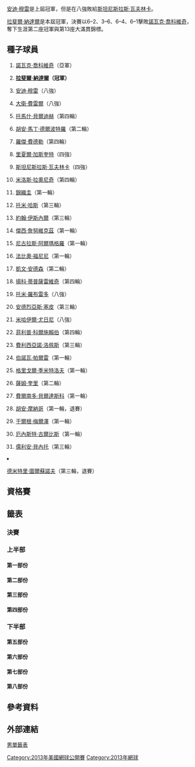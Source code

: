{{GrandSlamEvents|2013|美國網球公開賽|
| defchamp = {{flagicon|GBR}} [[安迪·穆雷|安迪·穆雷]]
| champ = {{flagicon|ESP}} [[拉斐爾·納達爾|拉斐爾·納達爾]]
| runner = {{flagicon|SRB}} [[諾瓦克·喬科維奇|諾瓦克·喬科維奇]]
| score = 6–2、3–6、6–4、6–1
| before_name = 美國網球公開賽男子單打比賽
| after_name  = 美國網球公開賽男子單打比賽
}}

{{main|2013年美國網球公開賽}}

[[安迪·穆雷|安迪·穆雷]]是上屆冠軍，但是在八強敗給[[斯坦尼斯拉斯·瓦夫林卡|斯坦尼斯拉斯·瓦夫林卡]]。

[[拉斐爾·納達爾|拉斐爾·納達爾]]是本屆冠軍，決賽以6–2、3–6、6–4、6–1擊敗[[諾瓦克·喬科維奇|諾瓦克·喬科維奇]]，奪下生涯第二座冠軍與第13座大滿貫錦標。

==種子球員==
{{col-begin}}
{{col-2}}
#{{flagicon|SRB}} [[諾瓦克·喬科維奇|諾瓦克·喬科維奇]]（亞軍）
#{{flagicon|ESP}} '''[[拉斐爾·納達爾|拉斐爾·納達爾]]（冠軍）'''
#{{flagicon|GBR}} [[安迪·穆雷|安迪·穆雷]]（八強）
#{{flagicon|ESP}} [[大衛·費雷爾|大衛·費雷爾]]（八強）
#{{flagicon|CZE}} [[托馬什·貝爾迪赫|托馬什·貝爾迪赫]]（第四輪）
#{{flagicon|ARG}} [[胡安·馬丁·德爾波特羅|胡安·馬丁·德爾波特羅]]（第二輪）
#{{flagicon|SUI}} [[羅傑·費德勒|羅傑·費德勒]]（第四輪）
#{{flagicon|FRA}} [[里夏爾·加斯奎特|里夏爾·加斯奎特]]（四強）
#{{flagicon|SUI}}  [[斯坦尼斯拉斯·瓦夫林卡|斯坦尼斯拉斯·瓦夫林卡]]（四強）
#{{flagicon|CAN}} [[米洛斯·拉奧尼奇|米洛斯·拉奧尼奇]]（第四輪）
#{{flagicon|JPN}} [[錦織圭|錦織圭]]（第一輪）
#{{flagicon|GER}} [[托米·哈斯|托米·哈斯]]（第三輪）
#{{flagicon|USA}} [[約翰·伊斯內爾|約翰·伊斯內爾]]（第三輪）
#{{flagicon|POL}} [[傑西·詹努維克茲|傑西·詹努維克茲]]（第一輪）
#{{flagicon|ESP}} [[尼古拉斯·阿爾瑪格羅|尼古拉斯·阿爾瑪格羅]]（第一輪）
#{{flagicon|ITA}} [[法比奧·福尼尼|法比奧·福尼尼]]（第一輪）
{{col-2}}
<ol start="17">
<li>{{flagicon|RSA}} [[凱文·安德森_(網球運動員)|凱文·安德森]]（第二輪）
<li>{{flagicon|SRB}} [[揚科·蒂普薩雷維奇|揚科·蒂普薩雷維奇]]（第四輪）
<li>{{flagicon|ESP}} [[托米·羅布雷多|托米·羅布雷多]]（八強）
<li>{{flagicon|ITA}} [[安德烈亞斯·塞皮|安德烈亞斯·塞皮]]（第三輪）
<li>{{flagicon|RUS}} [[米哈伊爾·尤日尼|米哈伊爾·尤日尼]]（八強）
<li>{{flagicon|GER}} [[菲利普·科爾施賴伯|菲利普·科爾施賴伯]]（第四輪）
<li>{{flagicon|ESP}} [[費利西亞諾·洛佩斯|費利西亞諾·洛佩斯]]（第三輪）
<li>{{flagicon|FRA}} [[伯諾瓦·帕爾雷|伯諾瓦·帕爾雷]]（第一輪）
<li>{{flagicon|BUL}} [[格里戈爾·季米特洛夫|格里戈爾·季米特洛夫]]（第一輪）
<li>{{flagicon|USA}} [[薩姆·奎里|薩姆·奎里]]（第二輪）
<li>{{flagicon|ESP}} [[費爾南多·貝爾達斯科|費爾南多·貝爾達斯科]]（第一輪）
<li>{{flagicon|ARG}} [[胡安·摩納哥|胡安·摩納哥]]（第一輪，退賽）
<li>{{flagicon|AUT}} [[于爾根·梅爾澤|于爾根·梅爾澤]]（第一輪）
<li>{{flagicon|LAT}} [[厄內斯特·古爾比斯|厄內斯特·古爾比斯]]（第一輪）
<li>{{flagicon|FRA}} [[儒利安·貝內托|儒利安·貝內托]]（第三輪）
<li>{{flagicon|RUS}} [[德米特里·圖爾蘇諾夫|德米特里·圖爾蘇諾夫]]（第三輪，退賽）
{{col-end}}

==資格賽==
{{Main|2013年美國網球公開賽男子單打資格賽}}

==籤表==
{{Draw key}}

===決賽===
{{8TeamBracket-Tennis5
| RD1=八強
| RD2=四強
| RD3=決賽
| team-width=175
| RD1-seed1=1
| RD1-team1='''{{flagicon|SRB}} [[諾瓦克·喬科維奇|諾瓦克·喬科維奇]]
| RD1-score1-1='''6
| RD1-score1-2='''6
| RD1-score1-3=3
| RD1-score1-4='''6
| RD1-score1-5=
| RD1-seed2=21
| RD1-team2={{flagicon|RUS}} [[米哈伊爾·尤日尼|米哈伊爾·尤日尼]]
| RD1-score2-1=3
| RD1-score2-2=2
| RD1-score2-3='''6
| RD1-score2-4=0
| RD1-score2-5=

| RD1-seed3=3
| RD1-team3={{flagicon|GBR}} [[安迪·穆雷|安迪·穆雷]]
| RD1-score3-1=4
| RD1-score3-2=3
| RD1-score3-3=2
| RD1-score3-4=
| RD1-score3-5=
| RD1-seed4=9
| RD1-team4={{flagicon|SUI}} '''[[斯坦尼斯拉斯·瓦夫林卡|斯坦尼斯拉斯·瓦夫林卡]]
| RD1-score4-1='''6
| RD1-score4-2='''6
| RD1-score4-3='''6
| RD1-score4-4=
| RD1-score4-5=

| RD1-seed5=8
| RD1-team5='''{{flagicon|FRA}} [[里夏爾·加斯奎特|里夏爾·加斯奎特]]
| RD1-score5-1='''6
| RD1-score5-2='''6
| RD1-score5-3=4
| RD1-score5-4=2
| RD1-score5-5='''6
| RD1-seed6=4
| RD1-team6={{flagicon|ESP}} [[大衛·費雷爾|大衛·費雷爾]]
| RD1-score6-1=3
| RD1-score6-2=1
| RD1-score6-3='''6
| RD1-score6-4='''6
| RD1-score6-5=3

| RD1-seed7=19
| RD1-team7={{flagicon|ESP}} [[托米·羅布雷多|托米·羅布雷多]]
| RD1-score7-1=0
| RD1-score7-2=2
| RD1-score7-3=2
| RD1-score7-4=
| RD1-score7-5=
| RD1-seed8=2
| RD1-team8={{flagicon|ESP}} '''[[拉斐爾·納達爾|拉斐爾·納達爾]]'''
| RD1-score8-1='''6
| RD1-score8-2='''6
| RD1-score8-3='''6
| RD1-score8-4=
| RD1-score8-5=

| RD2-seed1=1
| RD2-team1={{flagicon|SRB}} '''[[諾瓦克·喬科維奇|諾瓦克·喬科維奇]]'''
| RD2-score1-1=2
| RD2-score1-2='''7<sup>7</sup>
| RD2-score1-3=3
| RD2-score1-4='''6
| RD2-score1-5='''6
| RD2-seed2=9
| RD2-team2={{flagicon|SUI}} [[斯坦尼斯拉斯·瓦夫林卡|斯坦尼斯拉斯·瓦夫林卡]]
| RD2-score2-1='''6
| RD2-score2-2=6<sup>4</sup>
| RD2-score2-3='''6
| RD2-score2-4=3
| RD2-score2-5=4

| RD2-seed3=8
| RD2-team3={{flagicon|FRA}} [[里夏爾·加斯奎特|里夏爾·加斯奎特]]
| RD2-score3-1=4
| RD2-score3-2=6<sup>1</sup>
| RD2-score3-3=2
| RD2-score3-4=
| RD2-score3-5=
| RD2-seed4=2
| RD2-team4={{flagicon|ESP}} '''[[拉斐爾·納達爾|拉斐爾·納達爾]]
| RD2-score4-1='''6
| RD2-score4-2='''7<sup>7</sup>
| RD2-score4-3='''6
| RD2-score4-4=
| RD2-score4-5=

| RD3-seed1=1
| RD3-team1={{flagicon|SRB}} [[諾瓦克·喬科維奇|諾瓦克·喬科維奇]]
| RD3-score1-1=2
| RD3-score1-2='''6'''
| RD3-score1-3=4
| RD3-score1-4=1
| RD3-score1-5=
| RD3-seed2=2
| RD3-team2={{flagicon|ESP}} '''[[拉斐爾·納達爾|拉斐爾·納達爾]]
| RD3-score2-1='''6
| RD3-score2-2=3
| RD3-score2-3='''6
| RD3-score2-4='''6
| RD3-score2-5=
}}

===上半部===
====第一部份====
{{16TeamBracket-Compact-Tennis5
| RD1=第一輪
| RD2=第二輪
| RD3=第三輪
| RD4=第四輪

| RD1-seed01=1
| RD1-team01={{flagicon|SRB}} '''[[諾瓦克·喬科維奇|喬科維奇]]
| RD1-score01-1='''6
| RD1-score01-2='''6
| RD1-score01-3='''6
| RD1-score01-4=
| RD1-score01-5=
| RD1-seed02=
| RD1-team02={{flagicon|LTU}} [[里查達斯·貝蘭基斯|貝蘭基斯]]
| RD1-score02-1=1
| RD1-score02-2=2
| RD1-score02-3=2
| RD1-score02-4=
| RD1-score02-5=

| RD1-seed03=
| RD1-team03='''{{flagicon|GER}} [[班傑明·貝克爾|貝克爾]]
| RD1-score03-1='''6
| RD1-score03-2=3
| RD1-score03-3='''6
| RD1-score03-4='''6
| RD1-score03-5=
| RD1-seed04=
| RD1-team04={{flagicon|CZE}} [[盧卡斯·拉索爾|拉索爾]]
| RD1-score04-1=3
| RD1-score04-2='''6
| RD1-score04-3=3
| RD1-score04-4=4
| RD1-score04-5=

| RD1-seed05=
| RD1-team05={{flagicon|POL}} [[盧卡斯·古博特|古博特]]
| RD1-score05-1=5
| RD1-score05-2=5
| RD1-score05-3=2
| RD1-score05-4=
| RD1-score05-5=
| RD1-seed06=
| RD1-team06='''{{flagicon|FIN}} [[亞爾科·涅米寧|涅米寧]]
| RD1-score06-1='''7
| RD1-score06-2='''7
| RD1-score06-3='''6
| RD1-score06-4=
| RD1-score06-5=

| RD1-seed07=
| RD1-team07='''{{flagicon|POR}} [[喬奧·索薩|索薩]]
| RD1-score07-1=3
| RD1-score07-2='''6
| RD1-score07-3='''6
| RD1-score07-4=5
| RD1-score07-5='''6
| RD1-seed08=25
| RD1-team08={{flagicon|BUL}} [[格里戈爾·季米特洛夫|季米特洛夫]]
| RD1-score08-1='''6
| RD1-score08-2=3
| RD1-score08-3=4
| RD1-score08-4='''7
| RD1-score08-5=2

| RD1-seed09=24
| RD1-team09={{flagicon|FRA}} [[伯諾瓦·帕爾雷|帕爾雷]]
| RD1-score09-1=5
| RD1-score09-2='''6
| RD1-score09-3=4
| RD1-score09-4='''7
| RD1-score09-5=6<sup>5</sup>
| RD1-seed10=
| RD1-team10='''{{nowrap|{{flagicon|RUS}} [[亞力克斯·博格莫洛夫|博格莫洛夫]]}}
| RD1-score10-1='''7
| RD1-score10-2=2
| RD1-score10-3='''6
| RD1-score10-4=5
| RD1-score10-5='''7<sup>7</sup>

| RD1-seed11=WC
| RD1-team11='''{{flagicon|USA}} [[提姆·斯姆澤克|斯姆澤克]]
| RD1-score11-1=3
| RD1-score11-2='''6
| RD1-score11-3='''6
| RD1-score11-4='''6
| RD1-score11-5=
| RD1-seed12=WC
| RD1-team12={{flagicon|AUS}} [[詹姆斯·達克沃斯_(網球運動員)|達克沃斯]]
| RD1-score12-1='''6
| RD1-score12-2=2
| RD1-score12-3=4
| RD1-score12-4=1
| RD1-score12-5=

| RD1-seed13=PR
| RD1-team13={{flagicon|EST}} [[于爾根·佐普|佐普]]
| RD1-score13-1=1
| RD1-score13-2='''6
| RD1-score13-3='''6
| RD1-score13-4=3
| RD1-score13-5=4
| RD1-seed14=
| RD1-team14='''{{flagicon|ESP}} [[馬塞爾·格拉諾勒斯|格拉諾勒斯]]
| RD1-score14-1='''6
| RD1-score14-2=3
| RD1-score14-3=1
| RD1-score14-4='''6
| RD1-score14-5='''6

| RD1-seed15=
| RD1-team15='''{{flagicon|USA}} [[拉傑夫·拉姆|拉姆]]
| RD1-score15-1='''6
| RD1-score15-2='''6
| RD1-score15-3='''6
| RD1-score15-4=
| RD1-score15-5=
| RD1-seed16=16
| RD1-team16={{flagicon|ITA}} [[法比奧·福尼尼|福尼尼]]
| RD1-score16-1=1
| RD1-score16-2=2
| RD1-score16-3=2
| RD1-score16-4=
| RD1-score16-5=

| RD2-seed01=1
| RD2-team01='''{{flagicon|SRB}} [[諾瓦克·喬科維奇|喬科維奇]]
| RD2-score01-1='''7<sup>7</sup>
| RD2-score01-2='''6
| RD2-score01-3='''6
| RD2-score01-4=
| RD2-score01-5=
| RD2-seed02=
| RD2-team02={{flagicon|GER}} [[班傑明·貝克爾|貝克爾]]
| RD2-score02-1=6<sup>2</sup>
| RD2-score02-2=2
| RD2-score02-3=2
| RD2-score02-4=
| RD2-score02-5=

| RD2-seed03=
| RD2-team03={{flagicon|FIN}} [[亞爾科·涅米寧|涅米寧]]
| RD2-score03-1='''6
| RD2-score03-2=3
| RD2-score03-3='''6
| RD2-score03-4=3
| RD2-score03-5=4
| RD2-seed04=
| RD2-team04='''{{flagicon|POR}} [[喬奧·索薩|索薩]]
| RD2-score04-1=1
| RD2-score04-2='''6
| RD2-score04-3=3
| RD2-score04-4='''6
| RD2-score04-5='''6

| RD2-seed05=
| RD2-team05={{nowrap|{{flagicon|RUS}} [[亞力克斯·博格莫洛夫|博格莫洛夫]]}}
| RD2-score05-1='''6
| RD2-score05-2=6<sup>6</sup>
| RD2-score05-3='''6
| RD2-score05-4=4
| RD2-score05-5=4
| RD2-seed06=WC
| RD2-team06={{flagicon|USA}} '''[[提姆·斯姆澤克|斯姆澤克]]
| RD2-score06-1=3
| RD2-score06-2='''7<sup>8</sup>
| RD2-score06-3=2
| RD2-score06-4='''6
| RD2-score06-5='''6

| RD2-seed07=
| RD2-team07='''{{flagicon|ESP}} [[馬塞爾·格拉諾勒斯|格拉諾勒斯]]
| RD2-score07-1=3
| RD2-score07-2=4
| RD2-score07-3='''6
| RD2-score07-4='''6
| RD2-score07-5='''7
| RD2-seed08=
| RD2-team08={{flagicon|USA}} [[拉傑夫·拉姆|拉姆]]
| RD2-score08-1='''6
| RD2-score08-2='''6
| RD2-score08-3=2
| RD2-score08-4=3
| RD2-score08-5=5

| RD3-seed01=1
| RD3-team01='''{{flagicon|SRB}} [[諾瓦克·喬科維奇|喬科維奇]]
| RD3-score01-1='''6
| RD3-score01-2='''6
| RD3-score01-3='''6
| RD3-score01-4=
| RD3-score01-5=
| RD3-seed02=
| RD3-team02={{flagicon|POR}} [[喬奧·索薩|索薩]]
| RD3-score02-1=0
| RD3-score02-2=2
| RD3-score02-3=2
| RD3-score02-4=
| RD3-score02-5=

| RD3-seed03=WC
| RD3-team03={{flagicon|USA}} [[提姆·斯姆澤克|斯姆澤克]]
| RD3-score03-1=4
| RD3-score03-2='''6
| RD3-score03-3='''6
| RD3-score03-4=3
| RD3-score03-5=5
| RD3-seed04=
| RD3-team04='''{{flagicon|ESP}} [[馬塞爾·格拉諾勒斯|格拉諾勒斯]]
| RD3-score04-1='''6
| RD3-score04-2=4
| RD3-score04-3=0
| RD3-score04-4='''6
| RD3-score04-5='''7

| RD4-seed01=1
| RD4-team01='''{{flagicon|SRB}} [[諾瓦克·喬科維奇|喬科維奇]]
| RD4-score01-1='''6
| RD4-score01-2='''6
| RD4-score01-3='''6
| RD4-score01-4=
| RD4-score01-5=
| RD4-seed02=
| RD4-team02={{flagicon|ESP}} [[馬塞爾·格拉諾勒斯|格拉諾勒斯]]
| RD4-score02-1=3
| RD4-score02-2=0
| RD4-score02-3=0
| RD4-score02-4=
| RD4-score02-5=
}}

====第二部份====
{{16TeamBracket-Compact-Tennis5
| RD1=第一輪
| RD2=第二輪
| RD3=第三輪
| RD4=第四輪

| RD1-seed01=12
| RD1-team01='''{{flagicon|GER}} [[托米·哈斯|哈斯]]
| RD1-score01-1='''6
| RD1-score01-2='''6
| RD1-score01-3='''6
| RD1-score01-4=
| RD1-score01-5=
| RD1-seed02=
| RD1-team02={{flagicon|FRA}} [[保羅-亨利·馬蒂厄|馬蒂厄]]
| RD1-score02-1=4
| RD1-score02-2=4
| RD1-score02-3=1
| RD1-score02-4=
| RD1-score02-5=

| RD1-seed03=
| RD1-team03='''{{flagicon|TPE}} [[盧彥勳|盧]]
| RD1-score03-1='''6
| RD1-score03-2='''7<sup>7</sup>
| RD1-score03-3='''6
| RD1-score03-4=
| RD1-score03-5=
| RD1-seed04=
| RD1-team04={{nowrap|{{flagicon|ESP}} [[丹尼爾·吉梅諾-特拉維爾|吉梅諾-特拉維爾]]}}
| RD1-score04-1=4
| RD1-score04-2=6<sup>5</sup>
| RD1-score04-3=3
| RD1-score04-4=
| RD1-score04-5=

| RD1-seed05=
| RD1-team05={{flagicon|BEL}} [[大衛·高芬|高芬]]
| RD1-score05-1=2
| RD1-score05-2=4
| RD1-score05-3=4
| RD1-score05-4=
| RD1-score05-5=
| RD1-seed06=
| RD1-team06='''{{flagicon|UKR}} [[亞歷山大·多爾戈波洛夫|多爾戈波洛夫]]
| RD1-score06-1='''6
| RD1-score06-2='''6
| RD1-score06-3='''6
| RD1-score06-4=
| RD1-score06-5=

| RD1-seed07=
| RD1-team07={{flagicon|FRA}} [[尼古拉·馬俞|馬俞]]
| RD1-score07-1=4
| RD1-score07-2=4
| RD1-score07-3=6<sup>4</sup>
| RD1-score07-4=
| RD1-score07-5=
| RD1-seed08=21
| RD1-team08='''{{flagicon|RUS}} [[米哈伊爾·尤日尼|尤日尼]]
| RD1-score08-1='''6
| RD1-score08-2='''6
| RD1-score08-3='''7<sup>7</sup>
| RD1-score08-4=
| RD1-score08-5=

| RD1-seed09=29
| RD1-team09={{flagicon|AUT}} [[于爾根·梅爾澤|梅爾澤]]
| RD1-score09-1=5
| RD1-score09-2=3
| RD1-score09-3=6<sup>3</sup>
| RD1-score09-4=
| RD1-score09-5=
| RD1-seed10=
| RD1-team10={{flagicon|RUS}} '''[[伊夫尼·多斯科伊|多斯科伊]]
| RD1-score10-1='''7
| RD1-score10-2='''6
| RD1-score10-3='''7<sup>7</sup>
| RD1-score10-4=
| RD1-score10-5=

| RD1-seed11=
| RD1-team11={{flagicon|NED}} [[伊格爾·西里寧|西里寧]]
| RD1-score11-1=6<sup>7</sup>
| RD1-score11-2='''6
| RD1-score11-3=4
| RD1-score11-4=1
| RD1-score11-5=
| RD1-seed12=Q
| RD1-team12={{flagicon|GER}} '''[[彼得·高若尼茲克|高若尼茲克]]
| RD1-score12-1='''7<sup>9</sup>
| RD1-score12-2=2
| RD1-score12-3='''6
| RD1-score12-4='''6
| RD1-score12-5=

| RD1-seed13=
| RD1-team13='''{{flagicon|AUS}} [[萊頓·休伊特|休伊特]]
| RD1-score13-1='''6
| RD1-score13-2=4
| RD1-score13-3='''6
| RD1-score13-4='''6
| RD1-score13-5=
| RD1-seed14=WC
| RD1-team14={{flagicon|USA}} [[布萊恩·巴克爾_(網球運動員)|巴克爾]]
| RD1-score14-1=3
| RD1-score14-2='''6
| RD1-score14-3=3
| RD1-score14-4=4
| RD1-score14-5=

| RD1-seed15=
| RD1-team15={{flagicon|ESP}} [[吉列爾莫·加西亞·洛佩斯|加西亞·洛佩斯]]
| RD1-score15-1=3
| RD1-score15-2='''7<sup>7</sup>
| RD1-score15-3=4
| RD1-score15-4=6<sup>7</sup>
| RD1-score15-5=
| RD1-seed16=6
| RD1-team16={{flagicon|ARG}} '''[[胡安·馬丁·德爾波特羅|德爾波特羅]]
| RD1-score16-1='''6
| RD1-score16-2=6<sup>5</sup>
| RD1-score16-3='''6
| RD1-score16-4='''7<sup>9</sup>
| RD1-score16-5=

| RD2-seed01=12
| RD2-team01='''{{flagicon|GER}} [[托米·哈斯|哈斯]]
| RD2-score01-1='''6
| RD2-score01-2='''6
| RD2-score01-3='''7<sup>7</sup>
| RD2-score01-4=
| RD2-score01-5=
| RD2-seed02=
| RD2-team02={{flagicon|TPE}} [[盧彥勳|盧]]
| RD2-score02-1=3
| RD2-score02-2=4
| RD2-score02-3=6<sup>3</sup>
| RD2-score02-4=
| RD2-score02-5=

| RD2-seed03=
| RD2-team03={{flagicon|UKR}} [[亞歷山大·多爾戈波洛夫|多爾戈波洛夫]]
| RD2-score03-1=5
| RD2-score03-2=1
| RD2-score03-3=3
| RD2-score03-4=
| RD2-score03-5=
| RD2-seed04=21
| RD2-team04='''{{flagicon|RUS}} [[米哈伊爾·尤日尼|尤日尼]]
| RD2-score04-1='''7
| RD2-score04-2='''6
| RD2-score04-3='''6
| RD2-score04-4=
| RD2-score04-5=

| RD2-seed05=
| RD2-team05='''{{flagicon|RUS}} [[伊夫尼·多斯科伊|多斯科伊]]
| RD2-score05-1='''6
| RD2-score05-2='''6
| RD2-score05-3=3
| RD2-score05-4=4
| RD2-score05-5='''6
| RD2-seed06=Q
| RD2-team06={{flagicon|GER}} [[彼得·高若尼茲克|高若尼茲克]]
| RD2-score06-1=3
| RD2-score06-2=4
| RD2-score06-3='''6
| RD2-score06-4='''6
| RD2-score06-5=3

| RD2-seed07=
| RD2-team07='''{{flagicon|AUS}} [[萊頓·休伊特|休伊特]]
| RD2-score07-1='''6
| RD2-score07-2=5
| RD2-score07-3=3
| RD2-score07-4='''7<sup>7</sup>
| RD2-score07-5='''6
| RD2-seed08=6
| RD2-team08={{flagicon|ARG}} [[胡安·馬丁·德爾波特羅|德爾波特羅]]
| RD2-score08-1=4
| RD2-score08-2='''7
| RD2-score08-3='''6
| RD2-score08-4=6<sup>2</sup>
| RD2-score08-5=1

| RD3-seed01=12
| RD3-team01={{flagicon|GER}} [[托米·哈斯|哈斯]]
| RD3-score01-1=3
| RD3-score01-2=2
| RD3-score01-3='''6
| RD3-score01-4=3
| RD3-score01-5=
| RD3-seed02=21
| RD3-team02='''{{flagicon|RUS}} [[米哈伊爾·尤日尼|尤日尼]]
| RD3-score02-1='''6
| RD3-score02-2='''6
| RD3-score02-3=2
| RD3-score02-4='''6
| RD3-score02-5=

| RD3-seed03=
| RD3-team03={{flagicon|RUS}} [[伊夫尼·多斯科伊|多斯科伊]]
| RD3-score03-1=3
| RD3-score03-2=6<sup>5</sup>
| RD3-score03-3='''6
| RD3-score03-4=1
| RD3-score03-5=
| RD3-seed04=
| RD3-team04='''{{flagicon|AUS}} [[萊頓·休伊特|休伊特]]
| RD3-score04-1='''6
| RD3-score04-2='''7<sup>7</sup>
| RD3-score04-3=3
| RD3-score04-4='''6
| RD3-score04-5=

| RD4-seed01=21
| RD4-team01='''{{flagicon|RUS}} [[米哈伊爾·尤日尼|尤日尼]]
| RD4-score01-1='''6
| RD4-score01-2=3
| RD4-score01-3=6<sup>3</sup>
| RD4-score01-4='''6
| RD4-score01-5='''7
| RD4-seed02=
| RD4-team02={{flagicon|AUS}} [[萊頓·休伊特|休伊特]]
| RD4-score02-1=3
| RD4-score02-2='''6
| RD4-score02-3='''7<sup>7</sup>
| RD4-score02-4=4
| RD4-score02-5=5
}}

====第三部份====
{{16TeamBracket-Compact-Tennis5
| RD1=第一輪
| RD2=第二輪
| RD3=第三輪
| RD4=第四輪

| RD1-seed01=3
| RD1-team01='''{{flagicon|GBR}} [[安迪·穆雷|穆雷]]
| RD1-score01-1='''6
| RD1-score01-2='''6
| RD1-score01-3='''6
| RD1-score01-4=
| RD1-score01-5=
| RD1-seed02=
| RD1-team02={{flagicon|FRA}} [[米卡埃爾·洛德拉|洛德拉]]
| RD1-score02-1=2
| RD1-score02-2=4
| RD1-score02-3=3
| RD1-score02-4=
| RD1-score02-5=

| RD1-seed03=
| RD1-team03={{flagicon|ROM}} [[維克托·哈內斯庫|哈內斯庫]]
| RD1-score03-1=6<sup>4</sup>
| RD1-score03-2=4
| RD1-score03-3='''6
| RD1-score03-4=6<sup>4</sup>
| RD1-score03-5=
| RD1-seed04=
| RD1-team04='''{{flagicon|ARG}} [[萊昂納多·梅耶爾|梅耶爾]]
| RD1-score04-1='''7<sup>7</sup>
| RD1-score04-2='''6
| RD1-score04-3=3
| RD1-score04-4='''7<sup>7</sup>
| RD1-score04-5=

| RD1-seed05=Q
| RD1-team05='''{{flagicon|USA}} [[唐納德·揚_(網球運動員)|揚]]
| RD1-score05-1='''6
| RD1-score05-2='''6
| RD1-score05-3='''6
| RD1-score05-4=
| RD1-score05-5=
| RD1-seed06=
| RD1-team06={{flagicon|SVK}} [[馬丁·卡利扎|卡利扎]]
| RD1-score06-1=1
| RD1-score06-2=0
| RD1-score06-3=1
| RD1-score06-4=
| RD1-score06-5=

| RD1-seed07=
| RD1-team07='''{{flagicon|GER}} [[弗洛里安·邁爾|邁爾]]
| RD1-score07-1='''6
| RD1-score07-2='''6
| RD1-score07-3=3
| RD1-score07-4=
| RD1-score07-5=
| RD1-seed08=28
| RD1-team08={{flagicon|ARG}} [[胡安·摩納哥|摩納哥]]
| RD1-score08-1=4
| RD1-score08-2=2
| RD1-score08-3=0<sup>r</sup>
| RD1-score08-4=
| RD1-score08-5=

| RD1-seed09=20
| RD1-team09='''{{flagicon|ITA}} [[安德烈亞斯·塞皮|塞皮]]
| RD1-score09-1='''6
| RD1-score09-2=3
| RD1-score09-3='''7
| RD1-score09-4='''7
| RD1-score09-5=
| RD1-seed10=
| RD1-team10={{flagicon|BEL}} [[克薩維埃·馬利斯|馬利斯]]
| RD1-score10-1=3
| RD1-score10-2='''6
| RD1-score10-3=5
| RD1-score10-4=5
| RD1-score10-5=

| RD1-seed11=
| RD1-team11={{flagicon|SVK}} [[盧卡斯·拉科|拉科]]
| RD1-score11-1='''6
| RD1-score11-2=1
| RD1-score11-3=2
| RD1-score11-4='''6
| RD1-score11-5=4
| RD1-seed12=Q
| RD1-team12='''{{flagicon|IND}} [[山德夫·狄瓦曼|狄瓦曼]]
| RD1-score12-1=4
| RD1-score12-2='''6
| RD1-score12-3='''6
| RD1-score12-4=4
| RD1-score12-5='''6

| RD1-seed13=
| RD1-team13='''{{flagicon|GER}} [[托比亞斯·卡姆克|卡姆克]]
| RD1-score13-1=6<sup>4</sup>
| RD1-score13-2='''6
| RD1-score13-3='''7<sup>9</sup>
| RD1-score13-4='''6
| RD1-score13-5=
| RD1-seed14=
| RD1-team14={{flagicon|USA}} [[斯蒂夫·約翰遜_(網球運動員)|約翰遜]]
| RD1-score14-1='''7<sup>7</sup>
| RD1-score14-2=4
| RD1-score14-3=6<sup>7</sup>
| RD1-score14-4=2
| RD1-score14-5=

| RD1-seed15=
| RD1-team15='''{{flagicon|UZB}} [[丹尼斯·伊斯托明|伊斯托明]]
| RD1-score15-1='''6
| RD1-score15-2='''6
| RD1-score15-3=4
| RD1-score15-4='''6
| RD1-score15-5=
| RD1-seed16=15
| RD1-team16={{flagicon|ESP}} [[尼古拉斯·阿爾瑪格羅|阿爾瑪格羅]]
| RD1-score16-1=3
| RD1-score16-2=1
| RD1-score16-3='''6
| RD1-score16-4=3
| RD1-score16-5=

| RD2-seed01=3
| RD2-team01='''{{flagicon|GBR}} [[安迪·穆雷|穆雷]]
| RD2-score01-1='''7
| RD2-score01-2='''6
| RD2-score01-3=3
| RD2-score01-4='''6
| RD2-score01-5=
| RD2-seed02=
| RD2-team02={{flagicon|ARG}} [[萊昂納多·梅耶爾|梅耶爾]]
| RD2-score02-1=5
| RD2-score02-2=1
| RD2-score02-3='''6
| RD2-score02-4=1
| RD2-score02-5=

| RD2-seed03=Q
| RD2-team03={{flagicon|USA}} [[唐納德·揚_(網球運動員)|揚]]
| RD2-score03-1=5
| RD2-score03-2=3
| RD2-score03-3=4
| RD2-score03-4=
| RD2-score03-5=
| RD2-seed04=
| RD2-team04={{flagicon|GER}} '''[[弗洛里安·邁爾|邁爾]]
| RD2-score04-1='''7
| RD2-score04-2='''6
| RD2-score04-3='''6
| RD2-score04-4=
| RD2-score04-5=

| RD2-seed05=20
| RD2-team05='''{{flagicon|ITA}} [[安德烈亞斯·塞皮|塞皮]]
| RD2-score05-1='''7<sup>10</sup>
| RD2-score05-2='''6
| RD2-score05-3='''7
| RD2-score05-4=
| RD2-score05-5=
| RD2-seed06=Q
| RD2-team06={{flagicon|IND}} [[山德夫·狄瓦曼|狄瓦曼]]
| RD2-score06-1=6<sup>8</sup>
| RD2-score06-2=4
| RD2-score06-3=5
| RD2-score06-4=
| RD2-score06-5=

| RD2-seed07=
| RD2-team07={{flagicon|GER}} [[托比亞斯·卡姆克|卡姆克]]
| RD2-score07-1=4
| RD2-score07-2=2
| RD2-score07-3=2
| RD2-score07-4=
| RD2-score07-5=
| RD2-seed08=
| RD2-team08='''{{flagicon|UZB}} [[丹尼斯·伊斯托明|伊斯托明]]
| RD2-score08-1='''6
| RD2-score08-2='''6
| RD2-score08-3='''6
| RD2-score08-4=
| RD2-score08-5=

| RD3-seed01=3
| RD3-team01='''{{flagicon|GBR}} [[安迪·穆雷|穆雷]]
| RD3-score01-1='''7<sup>7</sup>
| RD3-score01-2='''6
| RD3-score01-3='''6
| RD3-score01-4=
| RD3-score01-5=
| RD3-seed02=
| RD3-team02={{flagicon|GER}} [[弗洛里安·邁爾|邁爾]]
| RD3-score02-1=6<sup>2</sup>
| RD3-score02-2=2
| RD3-score02-3=2
| RD3-score02-4=
| RD3-score02-5=

| RD3-seed03=20
| RD3-team03={{flagicon|ITA}} [[安德烈亞斯·塞皮|塞皮]]
| RD3-score03-1=3
| RD3-score03-2=4
| RD3-score03-3='''6
| RD3-score03-4='''6
| RD3-score03-5=1
| RD3-seed04=
| RD3-team04={{flagicon|UZB}}  '''[[丹尼斯·伊斯托明|伊斯托明]]
| RD3-score04-1='''6
| RD3-score04-2='''6
| RD3-score04-3=2
| RD3-score04-4=3
| RD3-score04-5='''6

| RD4-seed01=3
| RD4-team01={{flagicon|GBR}} '''[[安迪·穆雷|穆雷]]
| RD4-score01-1=6<sup>5</sup>
| RD4-score01-2='''6
| RD4-score01-3='''6
| RD4-score01-4='''6
| RD4-score01-5=
| RD4-seed02=
| RD4-team02={{flagicon|UZB}} [[丹尼斯·伊斯托明|伊斯托明]]
| RD4-score02-1='''7<sup>7</sup>
| RD4-score02-2=1
| RD4-score02-3=4
| RD4-score02-4=4
| RD4-score02-5=
}}

====第四部份====
{{16TeamBracket-Compact-Tennis5
| RD1=第一輪
| RD2=第二輪
| RD3=第三輪
| RD4=第四輪

| RD1-seed01=9
| RD1-team01='''{{flagicon|SUI}} [[斯坦尼斯拉斯·瓦夫林卡|瓦夫林卡]]
| RD1-score01-1='''7<sup>7</sup>
| RD1-score01-2='''6
| RD1-score01-3='''6
| RD1-score01-4=
| RD1-score01-5=
| RD1-seed02=
| RD1-team02={{flagicon|CZE}} [[拉德克·斯泰潘內克|斯泰潘內克]]
| RD1-score02-1=6<sup>2</sup>
| RD1-score02-2=3
| RD1-score02-3=2
| RD1-score02-4=
| RD1-score02-5=

| RD1-seed03=
| RD1-team03={{flagicon|USA}} [[詹姆斯·布萊克|布萊克]]
| RD1-score03-1='''7<sup>7</sup>
| RD1-score03-2='''6
| RD1-score03-3=4
| RD1-score03-4=6<sup>2</sup>
| RD1-score03-5=6<sup>2</sup>
| RD1-seed04=Q
| RD1-team04='''{{flagicon|CRO}} [[伊沃·卡洛維奇|卡洛維奇]]
| RD1-score04-1=6<sup>2</sup>
| RD1-score04-2=3
| RD1-score04-3='''6
| RD1-score04-4='''7<sup>7</sup>
| RD1-score04-5='''7<sup>7</sup>

| RD1-seed05=
| RD1-team05='''{{flagicon|CYP}} [[馬科斯·巴格達蒂斯|巴格達蒂斯]]
| RD1-score05-1='''6
| RD1-score05-2='''6
| RD1-score05-3='''6
| RD1-score05-4=
| RD1-score05-5=
| RD1-seed06=Q
| RD1-team06={{flagicon|JPN}} [[添田豪|添田]]
| RD1-score06-1=4
| RD1-score06-2=3
| RD1-score06-3=1
| RD1-score06-4=
| RD1-score06-5=

| RD1-seed07=
| RD1-team07={{flagicon|GER}} [[丹尼爾·布蘭德斯|布蘭德斯]]
| RD1-score07-1=5
| RD1-score07-2='''6
| RD1-score07-3=2
| RD1-score07-4=3
| RD1-score07-5=
| RD1-seed08=17
| RD1-team08='''{{flagicon|RSA}} [[凱文·安德森_(網球運動員)|安德森]]
| RD1-score08-1='''7
| RD1-score08-2=4
| RD1-score08-3='''6
| RD1-score08-4='''6
| RD1-score08-5=

| RD1-seed09=31
| RD1-team09='''{{flagicon|FRA}} [[儒利安·貝內托|貝內托]]
| RD1-score09-1='''6
| RD1-score09-2=5
| RD1-score09-3='''6
| RD1-score09-4='''6
| RD1-score09-5=
| RD1-seed10=
| RD1-team10={{flagicon|POL}} [[米哈烏·柏茲西茲尼|柏茲西茲尼]]
| RD1-score10-1=4
| RD1-score10-2='''7
| RD1-score10-3=4
| RD1-score10-4=4
| RD1-score10-5=

| RD1-seed11=
| RD1-team11={{flagicon|UKR}} [[謝爾蓋·斯坦高夫斯基|斯坦高夫斯基]]
| RD1-score11-1=4
| RD1-score11-2='''6
| RD1-score11-3=2
| RD1-score11-4='''6
| RD1-score11-5=4
| RD1-seed12=
| RD1-team12='''{{flagicon|FRA}} [[熱雷米·夏爾迪|夏爾迪]]
| RD1-score12-1='''6
| RD1-score12-2=4
| RD1-score12-3='''6
| RD1-score12-4=4
| RD1-score12-5='''6

| RD1-seed13=
| RD1-team13={{flagicon|CZE}} [[吉力·維斯利|維斯利]]
| RD1-score13-1=2
| RD1-score13-2=2
| RD1-score13-3='''7<sup>8</sup>
| RD1-score13-4=5
| RD1-score13-5=
| RD1-seed14=
| RD1-team14='''{{flagicon|USA}} [[丹尼斯·庫德拉|庫德拉]]
| RD1-score14-1='''6
| RD1-score14-2='''6
| RD1-score14-3=6<sup>6</sup>
| RD1-score14-4='''7
| RD1-score14-5=

| RD1-seed15=
| RD1-team15={{flagicon|ITA}} [[保羅·洛倫齊|洛倫齊]]
| RD1-score15-1=1
| RD1-score15-2=4
| RD1-score15-3=1
| RD1-score15-4=
| RD1-score15-5=
| RD1-seed16=5
| RD1-team16='''{{flagicon|CZE}} [[托馬什·貝爾迪赫|貝爾迪赫]]
| RD1-score16-1='''6
| RD1-score16-2='''6
| RD1-score16-3='''6
| RD1-score16-4=
| RD1-score16-5=

| RD2-seed01=9
| RD2-team01='''{{flagicon|SUI}} [[斯坦尼斯拉斯·瓦夫林卡|瓦夫林卡]]
| RD2-score01-1='''7
| RD2-score01-2='''7<sup>10</sup>
| RD2-score01-3='''6
| RD2-score01-4=
| RD2-score01-5=
| RD2-seed02=Q
| RD2-team02={{flagicon|CRO}} [[伊沃·卡洛維奇|卡洛維奇]]
| RD2-score02-1=5
| RD2-score02-2=6<sup>8</sup>
| RD2-score02-3=4
| RD2-score02-4=
| RD2-score02-5=

| RD2-seed03=
| RD2-team03='''{{flagicon|CYP}} [[馬科斯·巴格達蒂斯|巴格達蒂斯]]
| RD2-score03-1='''6
| RD2-score03-2='''6
| RD2-score03-3='''6
| RD2-score03-4=
| RD2-score03-5=
| RD2-seed04=17
| RD2-team04={{flagicon|RSA}} [[凱文·安德森_(網球運動員)|安德森]]
| RD2-score04-1=2
| RD2-score04-2=2
| RD2-score04-3=2
| RD2-score04-4=
| RD2-score04-5=

| RD2-seed05=31
| RD2-team05='''{{flagicon|FRA}} [[儒利安·貝內托|貝內托]]
| RD2-score05-1='''6
| RD2-score05-2='''6
| RD2-score05-3='''6
| RD2-score05-4=
| RD2-score05-5=
| RD2-seed06=
| RD2-team06={{flagicon|FRA}} [[熱雷米·夏爾迪|夏爾迪]]
| RD2-score06-1=4
| RD2-score06-2=3
| RD2-score06-3=4
| RD2-score06-4=
| RD2-score06-5=

| RD2-seed07=
| RD2-team07={{flagicon|USA}} [[丹尼斯·庫德拉|庫德拉]]
| RD2-score07-1=6<sup>3</sup>
| RD2-score07-2=6<sup>3</sup>
| RD2-score07-3=3
| RD2-score07-4=
| RD2-score07-5=
| RD2-seed08=5
| RD2-team08='''{{flagicon|CZE}} [[托馬什·貝爾迪赫|貝爾迪赫]]
| RD2-score08-1='''7<sup>7</sup>
| RD2-score08-2='''7<sup>7</sup>
| RD2-score08-3='''6
| RD2-score08-4=
| RD2-score08-5=

| RD3-seed01=9
| RD3-team01='''{{flagicon|SUI}} [[斯坦尼斯拉斯·瓦夫林卡|瓦夫林卡]]
| RD3-score01-1='''6
| RD3-score01-2='''6
| RD3-score01-3=6<sup>1</sup>
| RD3-score01-4='''7<sup>9</sup>
| RD3-score01-5=
| RD3-seed02=
| RD3-team02={{flagicon|CYP}} [[馬科斯·巴格達蒂斯|巴格達蒂斯]]
| RD3-score02-1=3
| RD3-score02-2=2
| RD3-score02-3='''7<sup>7</sup>
| RD3-score02-4=6<sup>7</sup>
| RD3-score02-5=

| RD3-seed03=31
| RD3-team03={{flagicon|FRA}} [[儒利安·貝內托|貝內托]]
| RD3-score03-1=0
| RD3-score03-2=3
| RD3-score03-3=2
| RD3-score03-4=
| RD3-score03-5=
| RD3-seed04=5
| RD3-team04='''{{flagicon|CZE}} [[托馬什·貝爾迪赫|貝爾迪赫]]
| RD3-score04-1='''6
| RD3-score04-2='''6
| RD3-score04-3='''6
| RD3-score04-4=
| RD3-score04-5=

| RD4-seed01=9
| RD4-team01={{flagicon|SUI}} '''[[斯坦尼斯拉斯·瓦夫林卡|瓦夫林卡]]
| RD4-score01-1=3
| RD4-score01-2='''6
| RD4-score01-3='''7<sup>8</sup>
| RD4-score01-4='''6
| RD4-score01-5=
| RD4-seed02=5
| RD4-team02={{flagicon|CZE}} [[托馬什·貝爾迪赫|貝爾迪赫]]
| RD4-score02-1='''6
| RD4-score02-2=1
| RD4-score02-3=6<sup>6</sup>
| RD4-score02-4=2
| RD4-score02-5=
}}

===下半部===
====第五部份====
{{16TeamBracket-Compact-Tennis5
| RD1=第一輪
| RD2=第二輪
| RD3=第三輪
| RD4=第四輪

| RD1-seed01=8
| RD1-team01='''{{flagicon|FRA}} [[里夏爾·加斯奎特|加斯奎特]]
| RD1-score01-1='''6
| RD1-score01-2='''6
| RD1-score01-3='''6
| RD1-score01-4=
| RD1-score01-5=
| RD1-seed02=
| RD1-team02={{flagicon|USA}} [[麥可·羅素_(網球運動員)|羅素]]
| RD1-score02-1=3
| RD1-score02-2=4
| RD1-score02-3=2
| RD1-score02-4=
| RD1-score02-5=

| RD1-seed03=Q
| RD1-team03='''{{flagicon|FRA}} [[斯特凡納·羅伯特|羅伯特]]
| RD1-score03-1='''6
| RD1-score03-2='''6
| RD1-score03-3='''6
| RD1-score03-4=
| RD1-score03-5=
| RD1-seed04=Q
| RD1-team04={{flagicon|FRA}} [[阿爾巴諾·奧利維蒂|奧利維蒂]]
| RD1-score04-1=3
| RD1-score04-2=3
| RD1-score04-3=4
| RD1-score04-4=
| RD1-score04-5=

| RD1-seed05=
| RD1-team05={{flagicon|GER}} [[楊-萊納德·史卓夫|史卓夫]]
| RD1-score05-1=6<sup>4</sup>
| RD1-score05-2=3
| RD1-score05-3='''6
| RD1-score05-4='''6
| RD1-score05-5=1
| RD1-seed06=WC
| RD1-team06='''{{flagicon|FRA}} [[基雷姆·魯芬|魯芬]]
| RD1-score06-1='''7<sup>7</sup>
| RD1-score06-2='''6
| RD1-score06-3=2
| RD1-score06-4=2
| RD1-score06-5='''6

| RD1-seed07=
| RD1-team07={{flagicon|SVN}} [[阿爾亞·貝德尼|貝德尼]]
| RD1-score07-1=5
| RD1-score07-2='''6
| RD1-score07-3=3
| RD1-score07-4=0
| RD1-score07-5=
| RD1-seed08=32
| RD1-team08='''{{flagicon|RUS}} [[德米特里·圖爾蘇諾夫|圖爾蘇諾夫]]
| RD1-score08-1='''7
| RD1-score08-2=4
| RD1-score08-3='''6
| RD1-score08-4='''6
| RD1-score08-5=

| RD1-seed09=23
| RD1-team09='''{{flagicon|ESP}} [[費利西亞諾·洛佩斯|洛佩斯]]
| RD1-score09-1=6<sup>4</sup>
| RD1-score09-2='''6
| RD1-score09-3='''6
| RD1-score09-4='''6
| RD1-score09-5=
| RD1-seed10=Q
| RD1-team10={{flagicon|FRA}} [[弗洛朗·塞拉|塞拉]]
| RD1-score10-1='''7<sup>7</sup>
| RD1-score10-2=2
| RD1-score10-3=3
| RD1-score10-4=3
| RD1-score10-5=

| RD1-seed11=
| RD1-team11={{flagicon|FRA}} [[肯尼·德·斯查佩普|德·斯查佩普]]
| RD1-score11-1='''7<sup>7</sup>
| RD1-score11-2=2
| RD1-score11-3=6<sup>0</sup>
| RD1-score11-4=6<sup>4</sup>
| RD1-score11-5=
| RD1-seed12=WC
| RD1-team12='''{{flagicon|USA}} [[布拉德利·克拉恩|克拉恩]]
| RD1-score12-1=6<sup>5</sup>
| RD1-score12-2='''6
| RD1-score12-3='''7<sup>7</sup>
| RD1-score12-4='''7<sup>7</sup>
| RD1-score12-5=

| RD1-seed13=
| RD1-team13='''{{flagicon|ESP}} [[巴勃羅·安杜哈爾|安杜哈爾]]
| RD1-score13-1='''6
| RD1-score13-2='''6
| RD1-score13-3='''6
| RD1-score13-4=
| RD1-score13-5=
| RD1-seed14=
| RD1-team14={{flagicon|NED}} [[蒂莫·德·巴克|德·巴克]]
| RD1-score14-1=4
| RD1-score14-2=4
| RD1-score14-3=4
| RD1-score14-4=
| RD1-score14-5=

| RD1-seed15=Q
| RD1-team15={{flagicon|ITA}} [[托馬斯·法比亞諾|法比亞諾]]
| RD1-score15-1=3
| RD1-score15-2=6<sup>6</sup>
| RD1-score15-3=3
| RD1-score15-4=
| RD1-score15-5=
| RD1-seed16=10
| RD1-team16='''{{flagicon|CAN}} [[米洛斯·拉奧尼奇|拉奧尼奇]]
| RD1-score16-1='''6
| RD1-score16-2='''7<sup>8</sup>
| RD1-score16-3='''6
| RD1-score16-4=
| RD1-score16-5=

| RD2-seed01=8
| RD2-team01='''{{flagicon|FRA}} [[里夏爾·加斯奎特|加斯奎特]]
| RD2-score01-1='''6
| RD2-score01-2='''7
| RD2-score01-3='''7
| RD2-score01-4=
| RD2-score01-5=
| RD2-seed02=Q
| RD2-team02={{flagicon|FRA}} [[斯特凡納·羅伯特|羅伯特]]
| RD2-score02-1=3
| RD2-score02-2=5
| RD2-score02-3=5
| RD2-score02-4=
| RD2-score02-5=

| RD2-seed03=WC
| RD2-team03={{flagicon|FRA}} [[基雷姆·魯芬|魯芬]]
| RD2-score03-1=6<sup>4</sup>
| RD2-score03-2=1<sup>r</sup>
| RD2-score03-3=
| RD2-score03-4=
| RD2-score03-5=
| RD2-seed04=32
| RD2-team04='''{{flagicon|RUS}} [[德米特里·圖爾蘇諾夫|圖爾蘇諾夫]]
| RD2-score04-1='''7<sup>7</sup>
| RD2-score04-2=1
| RD2-score04-3=
| RD2-score04-4=
| RD2-score04-5=

| RD2-seed05=23
| RD2-team05='''{{flagicon|ESP}} [[費利西亞諾·洛佩斯|洛佩斯]]
| RD2-score05-1='''6
| RD2-score05-2='''7<sup>7</sup>
| RD2-score05-3=4
| RD2-score05-4='''7
| RD2-score05-5=
| RD2-seed06=WC
| RD2-team06={{flagicon|USA}} [[布拉德利·克拉恩|克拉恩]]
| RD2-score06-1=4
| RD2-score06-2=6<sup>4</sup>
| RD2-score06-3='''6
| RD2-score06-4=5
| RD2-score06-5=

| RD2-seed07=
| RD2-team07={{flagicon|ESP}} [[巴勃羅·安杜哈爾|安杜哈爾]]
| RD2-score07-1=1
| RD2-score07-2=2
| RD2-score07-3=4
| RD2-score07-4=
| RD2-score07-5=
| RD2-seed08=10
| RD2-team08='''{{flagicon|CAN}} [[米洛斯·拉奧尼奇|拉奧尼奇]]
| RD2-score08-1='''6
| RD2-score08-2='''6
| RD2-score08-3='''6
| RD2-score08-4=
| RD2-score08-5=

| RD3-seed01=8
| RD3-team01='''{{flagicon|FRA}} [[里夏爾·加斯奎特|加斯奎特]]
| RD3-score01-1='''6
| RD3-score01-2=2
| RD3-score01-3='''6
| RD3-score01-4=4
| RD3-score01-5=
| RD3-seed02=32
| RD3-team02={{flagicon|RUS}} [[德米特里·圖爾蘇諾夫|圖爾蘇諾夫]]
| RD3-score02-1=3
| RD3-score02-2='''6
| RD3-score02-3=4
| RD3-score02-4=2<sup>r</sup>
| RD3-score02-5=

| RD3-seed03=23
| RD3-team03={{flagicon|ESP}} [[費利西亞諾·洛佩斯|洛佩斯]]
| RD3-score03-1='''7<sup>7</sup>
| RD3-score03-2=4
| RD3-score03-3=3
| RD3-score03-4=4
| RD3-score03-5=
| RD3-seed04=10
| RD3-team04='''{{flagicon|CAN}} [[米洛斯·拉奧尼奇|拉奧尼奇]]
| RD3-score04-1=6<sup>4</sup>
| RD3-score04-2='''6
| RD3-score04-3='''6
| RD3-score04-4='''6
| RD3-score04-5=

| RD4-seed01=8
| RD4-team01='''{{flagicon|FRA}} [[里夏爾·加斯奎特|加斯奎特]]
| RD4-score01-1=6<sup>4</sup>
| RD4-score01-2='''7<sup>7</sup>
| RD4-score01-3=2
| RD4-score01-4='''7<sup>11</sup>
| RD4-score01-5='''7
| RD4-seed02=10
| RD4-team02={{flagicon|CAN}} [[米洛斯·拉奧尼奇|拉奧尼奇]]
| RD4-score02-1='''7<sup>7</sup>
| RD4-score02-2=6<sup>4</sup>
| RD4-score02-3='''6
| RD4-score02-4=6<sup>9</sup>
| RD4-score02-5=5
}}

====第六部份====
{{16TeamBracket-Compact-Tennis5
| RD1=第一輪
| RD2=第二輪
| RD3=第三輪
| RD4=第四輪

| RD1-seed01=14
| RD1-team01={{flagicon|POL}} [[傑西·詹努維克茲|詹努維克茲]]
| RD1-score01-1=4
| RD1-score01-2=4
| RD1-score01-3=2
| RD1-score01-4=
| RD1-score01-5=
| RD1-seed02=Q
| RD1-team02='''{{flagicon|ARG}} [[馬西莫·岡薩雷斯|岡薩雷斯]]
| RD1-score02-1='''6
| RD1-score02-2='''6
| RD1-score02-3='''6
| RD1-score02-4=
| RD1-score02-5=

| RD1-seed03=
| RD1-team03='''{{flagicon|USA}} [[傑克·索克|傑克·索克]]
| RD1-score03-1='''7<sup>7</sup>
| RD1-score03-2=3
| RD1-score03-3=5
| RD1-score03-4=
| RD1-score03-5=
| RD1-seed04=Q
| RD1-team04={{flagicon|GER}} [[菲利普·普茲斯內爾|普茲斯內爾]]
| RD1-score04-1=6<sup>2</sup>
| RD1-score04-2='''6
| RD1-score04-3=2<sup>r</sup>
| RD1-score04-4=
| RD1-score04-5=

| RD1-seed05=
| RD1-team05={{flagicon|RUS}} [[安德烈·庫茲涅佐夫_(網球運動員)|庫茲涅佐夫]]
| RD1-score05-1=6<sup>2</sup>
| RD1-score05-2=3
| RD1-score05-3='''7<sup>7</sup>
| RD1-score05-4='''7
| RD1-score05-5=4
| RD1-seed06=
| RD1-team06={{flagicon|ISR}} '''[[杜迪·塞拉|塞拉]]
| RD1-score06-1='''7<sup>7</sup>
| RD1-score06-2='''6
| RD1-score06-3=6<sup>2</sup>
| RD1-score06-4=5
| RD1-score06-5='''6

| RD1-seed07=PR
| RD1-team07={{flagicon|URU}} [[巴勃羅·奎瓦斯|奎瓦斯]]
| RD1-score07-1=3
| RD1-score07-2='''7<sup>7</sup>
| RD1-score07-3=3
| RD1-score07-4=0<sup>r</sup>
| RD1-score07-5=
| RD1-seed08=18
| RD1-team08='''{{flagicon|SRB}} [[揚科·蒂普薩雷維奇|蒂普薩雷維奇]]
| RD1-score08-1='''6
| RD1-score08-2=6<sup>5</sup>
| RD1-score08-3='''6
| RD1-score08-4=0
| RD1-score08-5=

| RD1-seed09=30
| RD1-team09={{flagicon|LAT}} [[厄內斯特·古爾比斯|古爾比斯]]
| RD1-score09-1='''6
| RD1-score09-2=3
| RD1-score09-3='''6
| RD1-score09-4=6<sup>4</sup>
| RD1-score09-5=4
| RD1-seed10=
| RD1-team10='''{{nowrap|{{flagicon|AUT}} [[安德烈斯·海德爾-毛瑞爾|海德爾-毛瑞爾]]}}
| RD1-score10-1=3
| RD1-score10-2='''6
| RD1-score10-3=1
| RD1-score10-4='''7<sup>7</sup>
| RD1-score10-5='''6

| RD1-seed11=Q
| RD1-team11='''{{flagicon|KAZ}} [[米哈伊爾·庫庫什金|庫庫什金]]
| RD1-score11-1='''6
| RD1-score11-2='''7<sup>7</sup>
| RD1-score11-3='''7
| RD1-score11-4=
| RD1-score11-5=
| RD1-seed12=LL
| RD1-team12={{flagicon|SVK}} [[安德烈·馬汀|馬汀]]
| RD1-score12-1=4
| RD1-score12-2=6<sup>2</sup>
| RD1-score12-3=5
| RD1-score12-4=
| RD1-score12-5=

| RD1-seed13=
| RD1-team13='''{{flagicon|ESP}} [[羅伯托·布迪斯塔-阿古特|布迪斯塔-阿古特]]
| RD1-score13-1='''6
| RD1-score13-2='''6
| RD1-score13-3='''6
| RD1-score13-4=
| RD1-score13-5=
| RD1-seed14=
| RD1-team14={{flagicon|BRA}} [[托馬斯·貝魯奇|貝魯奇]]
| RD1-score14-1=3
| RD1-score14-2=2
| RD1-score14-3=2
| RD1-score14-4=
| RD1-score14-5=

| RD1-seed15=Q
| RD1-team15={{flagicon|AUS}} [[尼克·基爾喬斯|基爾喬斯]]
| RD1-score15-1=5
| RD1-score15-2=3
| RD1-score15-3=2
| RD1-score15-4=
| RD1-score15-5=
| RD1-seed16=4
| RD1-team16='''{{flagicon|ESP}} [[大衛·費雷爾|費雷爾]]
| RD1-score16-1='''7
| RD1-score16-2='''6
| RD1-score16-3='''6
| RD1-score16-4=
| RD1-score16-5=

| RD2-seed01=Q
| RD2-team01={{flagicon|ARG}} [[馬西莫·岡薩雷斯|岡薩雷斯]]
| RD2-score01-1=6<sup>3</sup>
| RD2-score01-2='''6
| RD2-score01-3=5
| RD2-score01-4=2
| RD2-score01-5=
| RD2-seed02=
| RD2-team02='''{{flagicon|USA}} [[傑克·索克|傑克·索克]]
| RD2-score02-1='''7<sup>7</sup>
| RD2-score02-2=1
| RD2-score02-3='''7
| RD2-score02-4='''6
| RD2-score02-5=

| RD2-seed03=
| RD2-team03={{flagicon|ISR}} [[杜迪·塞拉|塞拉]]
| RD2-score03-1=4
| RD2-score03-2=4
| RD2-score03-3=1
| RD2-score03-4=
| RD2-score03-5=
| RD2-seed04=18
| RD2-team04='''{{flagicon|SRB}} [[揚科·蒂普薩雷維奇|蒂普薩雷維奇]]
| RD2-score04-1='''6
| RD2-score04-2='''6
| RD2-score04-3='''6
| RD2-score04-4=
| RD2-score04-5=

| RD2-seed05=
| RD2-team05={{nowrap|{{flagicon|AUT}} [[安德烈斯·海德爾-毛瑞爾|海德爾-毛瑞爾]]}}
| RD2-score05-1=4
| RD2-score05-2=4
| RD2-score05-3=5
| RD2-score05-4=
| RD2-score05-5=
| RD2-seed06=Q
| RD2-team06='''{{flagicon|KAZ}} [[米哈伊爾·庫庫什金|庫庫什金]]
| RD2-score06-1='''6
| RD2-score06-2='''6
| RD2-score06-3='''7
| RD2-score06-4=
| RD2-score06-5=

| RD2-seed07=
| RD2-team07={{flagicon|ESP}} [[羅伯托·布迪斯塔-阿古特|布迪斯塔-阿古特]]
| RD2-score07-1=3
| RD2-score07-2='''7<sup>7</sup>
| RD2-score07-3=1
| RD2-score07-4=2
| RD2-score07-5=
| RD2-seed08=4
| RD2-team08='''{{flagicon|ESP}} [[大衛·費雷爾|費雷爾]]
| RD2-score08-1='''6
| RD2-score08-2=6<sup>5</sup>
| RD2-score08-3='''6
| RD2-score08-4='''6
| RD2-score08-5=

| RD3-seed01=
| RD3-team01={{flagicon|USA}} [[傑克·索克|傑克·索克]]
| RD3-score01-1='''6
| RD3-score01-2=6<sup>1</sup>
| RD3-score01-3=1
| RD3-score01-4=2
| RD3-score01-5=
| RD3-seed02=18
| RD3-team02='''{{flagicon|SRB}} [[揚科·蒂普薩雷維奇|蒂普薩雷維奇]]
| RD3-score02-1=3
| RD3-score02-2='''7<sup>7</sup>
| RD3-score02-3='''6
| RD3-score02-4='''6
| RD3-score02-5=

| RD3-seed03=Q
| RD3-team03={{flagicon|KAZ}} [[米哈伊爾·庫庫什金|庫庫什金]]
| RD3-score03-1=4
| RD3-score03-2=3
| RD3-score03-3='''6
| RD3-score03-4=4
| RD3-score03-5=
| RD3-seed04=4
| RD3-team04='''{{flagicon|ESP}} [[大衛·費雷爾|費雷爾]]
| RD3-score04-1='''6
| RD3-score04-2='''6
| RD3-score04-3=4
| RD3-score04-4='''6
| RD3-score04-5=

| RD4-seed01=18
| RD4-team01={{flagicon|SRB}} [[揚科·蒂普薩雷維奇|蒂普薩雷維奇]]
| RD4-score01-1=6<sup>2</sup>
| RD4-score01-2='''6
| RD4-score01-3=5
| RD4-score01-4=6<sup>3</sup>
| RD4-score01-5=
| RD4-seed02=4
| RD4-team02='''{{flagicon|ESP}} [[大衛·費雷爾|費雷爾]]
| RD4-score02-1='''7<sup>7</sup>
| RD4-score02-2=3
| RD4-score02-3='''7
| RD4-score02-4='''7<sup>7</sup>
| RD4-score02-5=
}}

====第七部份====
{{16TeamBracket-Compact-Tennis5
| RD1=第一輪
| RD2=第二輪
| RD3=第三輪
| RD4=第四輪

| RD1-seed01=7
| RD1-team01='''{{flagicon|SUI}} [[羅傑·費德勒|費德勒]]
| RD1-score01-1='''6
| RD1-score01-2='''6
| RD1-score01-3='''7
| RD1-score01-4=
| RD1-score01-5=
| RD1-seed02=
| RD1-team02={{flagicon|SLO}} [[格雷加·澤姆賈|澤姆賈]]
| RD1-score02-1=3
| RD1-score02-2=2
| RD1-score02-3=5
| RD1-score02-4=
| RD1-score02-5=

| RD1-seed03=
| RD1-team03={{flagicon|COL}} [[聖地亞哥·基拉爾多|基拉爾多]]
| RD1-score03-1=3
| RD1-score03-2='''6
| RD1-score03-3='''7<sup>8</sup>
| RD1-score03-4=4
| RD1-score03-5=2
| RD1-seed04=
| RD1-team04='''{{flagicon|ARG}} [[卡洛斯·貝洛克|貝洛克]]
| RD1-score04-1='''6
| RD1-score04-2=3
| RD1-score04-3=6<sup>6</sup>
| RD1-score04-4='''6
| RD1-score04-5='''6

| RD1-seed05=
| RD1-team05={{flagicon|ARG}} [[奧拉西奧·澤巴洛斯|澤巴洛斯]]
| RD1-score05-1='''6
| RD1-score05-2=4
| RD1-score05-3=2
| RD1-score05-4=1
| RD1-score05-5=
| RD1-seed06=
| RD1-team06='''{{flagicon|FRA}} [[阿德里安·曼納里諾|曼納里諾]]
| RD1-score06-1=4
| RD1-score06-2='''6
| RD1-score06-3='''6
| RD1-score06-4='''6
| RD1-score06-5=

| RD1-seed07=
| RD1-team07={{flagicon|ARG}} [[吉多·佩拉|佩拉]]
| RD1-score07-1=6<sup>3</sup>
| RD1-score07-2='''6
| RD1-score07-3=1
| RD1-score07-4=2
| RD1-score07-5=
| RD1-seed08=26
| RD1-team08='''{{flagicon|USA}} [[薩姆·奎里|奎里]]
| RD1-score08-1='''7<sup>7</sup>
| RD1-score08-2=4
| RD1-score08-3='''6
| RD1-score08-4='''6
| RD1-score08-5=

| RD1-seed09=19
| RD1-team09='''{{flagicon|ESP}} [[托米·羅布雷多|羅布雷多]]
| RD1-score09-1='''6
| RD1-score09-2=6<sup>6</sup>
| RD1-score09-3='''6
| RD1-score09-4='''6
| RD1-score09-5=
| RD1-seed10=
| RD1-team10={{flagicon|AUS}} [[馬林卡·馬特塞維奇|馬特塞維奇]]
| RD1-score10-1=3
| RD1-score10-2='''7<sup>8</sup>
| RD1-score10-3=3
| RD1-score10-4=2
| RD1-score10-5=

| RD1-seed11=
| RD1-team11={{flagicon|NED}} [[羅賓·哈塞|哈塞]]
| RD1-score11-1=6<sup>5</sup>
| RD1-score11-2='''6
| RD1-score11-3=5
| RD1-score11-4=6<sup>3</sup>
| RD1-score11-5=
| RD1-seed12=Q
| RD1-team12='''{{flagicon|CAN}} [[法蘭克·丹切維奇|丹切維奇]]
| RD1-score12-1='''7<sup>7</sup>
| RD1-score12-2=3
| RD1-score12-3='''7
| RD1-score12-4='''7<sup>7</sup>
| RD1-score12-5=

| RD1-seed13=
| RD1-team13={{flagicon|ESP}} [[阿爾伯特·拉莫斯|拉莫斯]]
| RD1-score13-1=3
| RD1-score13-2='''6
| RD1-score13-3='''6
| RD1-score13-4=6<sup>1</sup>
| RD1-score13-5=3
| RD1-seed14=
| RD1-team14='''{{flagicon|AUS}} [[伯納德·托米奇|托米奇]]
| RD1-score14-1='''6
| RD1-score14-2=3
| RD1-score14-3=4
| RD1-score14-4='''7<sup>7</sup>
| RD1-score14-5='''6

| RD1-seed15=Q
| RD1-team15='''{{flagicon|GBR}} [[丹尼爾·埃文斯|埃文斯]]
| RD1-score15-1='''6
| RD1-score15-2='''6
| RD1-score15-3='''6
| RD1-score15-4=
| RD1-score15-5=
| RD1-seed16=11
| RD1-team16={{flagicon|JPN}} [[錦織圭|錦織]]
| RD1-score16-1=4
| RD1-score16-2=4
| RD1-score16-3=2
| RD1-score16-4=
| RD1-score16-5=

| RD2-seed01=7
| RD2-team01='''{{flagicon|SUI}} [[羅傑·費德勒|費德勒]]
| RD2-score01-1='''6
| RD2-score01-2='''6
| RD2-score01-3='''6
| RD2-score01-4=
| RD2-score01-5=
| RD2-seed02=
| RD2-team02={{flagicon|ARG}} [[卡洛斯·貝洛克|貝洛克]]
| RD2-score02-1=3
| RD2-score02-2=2
| RD2-score02-3=1
| RD2-score02-4=
| RD2-score02-5=

| RD2-seed03=
| RD2-team03='''{{flagicon|FRA}} [[阿德里安·曼納里諾|曼納里諾]]
| RD2-score03-1='''7<sup>7</sup>
| RD2-score03-2='''7<sup>7</sup>
| RD2-score03-3=6<sup>5</sup>
| RD2-score03-4='''6
| RD2-score03-5=
| RD2-seed04=26
| RD2-team04={{flagicon|USA}} [[薩姆·奎里|奎里]]
| RD2-score04-1=6<sup>4</sup>
| RD2-score04-2=6<sup>5</sup>
| RD2-score04-3='''7<sup>7</sup>
| RD2-score04-4=4
| RD2-score04-5=

| RD2-seed05=19
| RD2-team05='''{{flagicon|ESP}} [[托米·羅布雷多|羅布雷多]]
| RD2-score05-1='''6
| RD2-score05-2='''6
| RD2-score05-3='''6
| RD2-score05-4=
| RD2-score05-5=
| RD2-seed06=Q
| RD2-team06={{flagicon|CAN}} [[法蘭克·丹切維奇|丹切維奇]]
| RD2-score06-1=4
| RD2-score06-2=4
| RD2-score06-3=1
| RD2-score06-4=
| RD2-score06-5=

| RD2-seed07=
| RD2-team07={{flagicon|AUS}} [[伯納德·托米奇|托米奇]]
| RD2-score07-1='''6
| RD2-score07-2=3
| RD2-score07-3=6<sup>4</sup>
| RD2-score07-4=3
| RD2-score07-5=
| RD2-seed08=Q
| RD2-team08={{flagicon|GBR}} '''[[丹尼爾·埃文斯|埃文斯]]
| RD2-score08-1=1
| RD2-score08-2='''6
| RD2-score08-3='''7<sup>7</sup>
| RD2-score08-4='''6
| RD2-score08-5=

| RD3-seed01=7
| RD3-team01='''{{flagicon|SUI}} [[羅傑·費德勒|費德勒]]
| RD3-score01-1='''6
| RD3-score01-2='''6
| RD3-score01-3='''6
| RD3-score01-4=
| RD3-score01-5=
| RD3-seed02=
| RD3-team02={{flagicon|FRA}} [[阿德里安·曼納里諾|曼納里諾]]
| RD3-score02-1=3
| RD3-score02-2=0
| RD3-score02-3=2
| RD3-score02-4=
| RD3-score02-5=

| RD3-seed03=19
| RD3-team03='''{{flagicon|ESP}} [[托米·羅布雷多|羅布雷多]]
| RD3-score03-1='''7<sup>8</sup>
| RD3-score03-2='''6
| RD3-score03-3=4
| RD3-score03-4='''7
| RD3-score03-5=
| RD3-seed04=Q
| RD3-team04={{flagicon|GBR}} [[丹尼爾·埃文斯|埃文斯]]
| RD3-score04-1=6<sup>6</sup>
| RD3-score04-2=1
| RD3-score04-3='''6
| RD3-score04-4=5
| RD3-score04-5=

| RD4-seed01=7
| RD4-team01={{flagicon|SUI}} [[羅傑·費德勒|費德勒]]
| RD4-score01-1=6<sup>3</sup>
| RD4-score01-2=3
| RD4-score01-3=4
| RD4-score01-4=
| RD4-score01-5=
| RD4-seed02=19
| RD4-team02='''{{flagicon|ESP}} [[托米·羅布雷多|羅布雷多]]
| RD4-score02-1='''7<sup>7</sup>
| RD4-score02-2='''6
| RD4-score02-3='''6
| RD4-score02-4=
| RD4-score02-5=
}}

====第八部份====
{{16TeamBracket-Compact-Tennis5
| RD1=第一輪
| RD2=第二輪
| RD3=第三輪
| RD4=第四輪

| RD1-seed01=13
| RD1-team01='''{{flagicon|USA}} [[約翰·伊斯內爾|伊斯內爾]]
| RD1-score01-1='''6
| RD1-score01-2='''6
| RD1-score01-3='''6
| RD1-score01-4=
| RD1-score01-5=
| RD1-seed02=
| RD1-team02={{flagicon|ITA}} [[菲利波·沃蘭德里|沃蘭德里]]
| RD1-score02-1=0
| RD1-score02-2=2
| RD1-score02-3=3
| RD1-score02-4=
| RD1-score02-5=

| RD1-seed03=
| RD1-team03={{flagicon|ROU}} [[阿德里安·烏格|烏格]]
| RD1-score03-1=1
| RD1-score03-2=2
| RD1-score03-3=0
| RD1-score03-4=
| RD1-score03-5=
| RD1-seed04=
| RD1-team04='''{{flagicon|FRA}} [[加埃爾·蒙菲爾斯|蒙菲爾斯]]
| RD1-score04-1='''6
| RD1-score04-2='''6
| RD1-score04-3='''6
| RD1-score04-4=
| RD1-score04-5=

| RD1-seed05=
| RD1-team05={{flagicon|ESP}} [[阿爾伯特·蒙塔涅斯|蒙塔涅斯]]
| RD1-score05-1=3
| RD1-score05-2=2
| RD1-score05-3=4
| RD1-score05-4=
| RD1-score05-5=
| RD1-seed06=
| RD1-team06='''{{nowrap|{{flagicon|FRA}} [[愛德華·羅傑-瓦塞林|羅傑-瓦塞林]]}}
| RD1-score06-1='''6
| RD1-score06-2='''6
| RD1-score06-3='''6
| RD1-score06-4=
| RD1-score06-5=

| RD1-seed07=WC
| RD1-team07={{flagicon|USA}} [[科林·阿爾塔米拉諾|阿爾塔米拉諾]]
| RD1-score07-1=1
| RD1-score07-2=3
| RD1-score07-3=1
| RD1-score07-4=
| RD1-score07-5=
| RD1-seed08=22
| RD1-team08='''{{nowrap|{{flagicon|GER}} [[菲利普·科爾施賴伯|科爾施賴伯]]}}
| RD1-score08-1='''6
| RD1-score08-2='''6
| RD1-score08-3='''6
| RD1-score08-4=
| RD1-score08-5=

| RD1-seed09=27
| RD1-team09={{flagicon|ESP}} [[費爾南多·貝爾達斯科|貝爾達斯科]]
| RD1-score09-1=3
| RD1-score09-2=5
| RD1-score09-3='''6
| RD1-score09-4='''6
| RD1-score09-5=3
| RD1-seed10=
| RD1-team10='''{{flagicon|CRO}} [[伊萬·多迪格|多迪格]]
| RD1-score10-1='''6
| RD1-score10-2='''7
| RD1-score10-3=1
| RD1-score10-4=4
| RD1-score10-5='''6

| RD1-seed11=WC
| RD1-team11={{flagicon|USA}} [[瑞尼·威廉斯|威廉斯]]
| RD1-score11-1=3
| RD1-score11-2='''6
| RD1-score11-3='''6
| RD1-score11-4=5
| RD1-score11-5=0
| RD1-seed12=
| RD1-team12='''{{flagicon|RUS}} [[尼古萊·達維登科|達維登科]]
| RD1-score12-1='''6
| RD1-score12-2=4
| RD1-score12-3=1
| RD1-score12-4='''7
| RD1-score12-5='''6

| RD1-seed13=Q
| RD1-team13='''{{flagicon|BRA}} [[羅傑里奧·杜特拉·達·席瓦|杜特拉·達·席瓦]]
| RD1-score13-1=4
| RD1-score13-2=3
| RD1-score13-3='''7<sup>11</sup>
| RD1-score13-4='''6
| RD1-score13-5='''7<sup>12</sup>
| RD1-seed14=
| RD1-team14={{flagicon|CAN}} [[華塞克·波斯比希爾|波斯比希爾]]
| RD1-score14-1='''6
| RD1-score14-2='''6
| RD1-score14-3=6<sup>9</sup>
| RD1-score14-4=2
| RD1-score14-5=6<sup>10</sup>

| RD1-seed15=WC
| RD1-team15={{flagicon|USA}} [[瑞恩·哈里森_(網球運動員)|哈里森]]
| RD1-score15-1=4
| RD1-score15-2=2
| RD1-score15-3=2
| RD1-score15-4=
| RD1-score15-5=
| RD1-seed16=2
| RD1-team16='''{{flagicon|ESP}} [[拉斐爾·納達爾|納達爾]]
| RD1-score16-1='''6
| RD1-score16-2='''6
| RD1-score16-3='''6
| RD1-score16-4=
| RD1-score16-5=

| RD2-seed01=13
| RD2-team01='''{{flagicon|USA}} [[約翰·伊斯內爾|伊斯內爾]]
| RD2-score01-1='''7
| RD2-score01-2='''6
| RD2-score01-3=4
| RD2-score01-4='''7<sup>7</sup>
| RD2-score01-5=
| RD2-seed02=
| RD2-team02={{flagicon|FRA}} [[加埃爾·蒙菲爾斯|蒙菲爾斯]]
| RD2-score02-1=5
| RD2-score02-2=2
| RD2-score02-3='''6
| RD2-score02-4=6<sup>4</sup>
| RD2-score02-5=

| RD2-seed03=
| RD2-team03={{nowrap|{{flagicon|FRA}} [[愛德華·羅傑-瓦塞林|羅傑-瓦塞林]]}}
| RD2-score03-1=3
| RD2-score03-2=2
| RD2-score03-3='''7
| RD2-score03-4=2
| RD2-score03-5=
| RD2-seed04=22
| RD2-team04='''{{nowrap|{{flagicon|GER}} [[菲利普·科爾施賴伯|科爾施賴伯]]}}
| RD2-score04-1='''6
| RD2-score04-2='''6
| RD2-score04-3=5
| RD2-score04-4='''6
| RD2-score04-5=

| RD2-seed05=
| RD2-team05='''{{flagicon|CRO}} [[伊萬·多迪格|多迪格]]
| RD2-score05-1='''6
| RD2-score05-2='''6
| RD2-score05-3='''6
| RD2-score05-4=
| RD2-score05-5=
| RD2-seed06=
| RD2-team06={{flagicon|RUS}} [[尼古萊·達維登科|達維登科]]
| RD2-score06-1=1
| RD2-score06-2=4
| RD2-score06-3=4
| RD2-score06-4=
| RD2-score06-5=

| RD2-seed07=Q
| RD2-team07={{flagicon|BRA}} [[羅傑里奧·杜特拉·達·席瓦|杜特拉·達·席瓦]]
| RD2-score07-1=2
| RD2-score07-2=1
| RD2-score07-3=0
| RD2-score07-4=
| RD2-score07-5=
| RD2-seed08=2
| RD2-team08='''{{flagicon|ESP}} [[拉斐爾·納達爾|納達爾]]
| RD2-score08-1='''6
| RD2-score08-2='''6
| RD2-score08-3='''6
| RD2-score08-4=
| RD2-score08-5=

| RD3-seed01=13
| RD3-team01={{flagicon|USA}} [[約翰·伊斯內爾|伊斯內爾]]
| RD3-score01-1=4
| RD3-score01-2='''6
| RD3-score01-3=5
| RD3-score01-4=6<sup>5</sup>
| RD3-score01-5=
| RD3-seed02=22
| RD3-team02='''{{nowrap|{{flagicon|GER}} [[菲利普·科爾施賴伯|科爾施賴伯]]}}
| RD3-score02-1='''6
| RD3-score02-2=3
| RD3-score02-3='''7
| RD3-score02-4='''7<sup>7</sup>
| RD3-score02-5=

| RD3-seed03=
| RD3-team03={{flagicon|CRO}} [[伊萬·多迪格|多迪格]]
| RD3-score03-1=4
| RD3-score03-2=3
| RD3-score03-3=3
| RD3-score03-4=
| RD3-score03-5=
| RD3-seed04=2
| RD3-team04='''{{flagicon|ESP}} [[拉斐爾·納達爾|納達爾]]
| RD3-score04-1='''6
| RD3-score04-2='''6
| RD3-score04-3='''6
| RD3-score04-4=
| RD3-score04-5=

| RD4-seed01=22
| RD4-team01={{nowrap|{{flagicon|GER}} [[菲利普·科爾施賴伯|科爾施賴伯]]}}
| RD4-score01-1='''7<sup>7</sup>
| RD4-score01-2=4
| RD4-score01-3=3
| RD4-score01-4=1
| RD4-score01-5=
| RD4-seed02=2
| RD4-team02='''{{flagicon|ESP}} [[拉斐爾·納達爾|納達爾]]
| RD4-score02-1=6<sup>4</sup>
| RD4-score02-2='''6
| RD4-score02-3='''6
| RD4-score02-4='''6
| RD4-score02-5=
}}

==參考資料==
{{Reflist}}

==外部連結==
[https://web.archive.org/web/20080909185352/http://www.usopen.org/en_US/scores/draws/ms/msdraw.pdf 男單籤表]

{{美網單打賽程表}}
{{美網男單冠軍}}

[[Category:2013年美國網球公開賽|Category:2013年美國網球公開賽]]
[[Category:2013年網球|Category:2013年網球]]